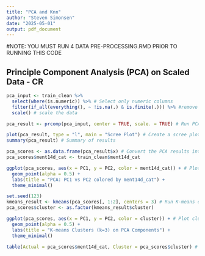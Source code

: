 ```yaml
---
title: "PCA and Knn"
author: "Steven Simonsen"
date: "2025-05-01"
output: pdf_document
---
```

#NOTE: YOU MUST RUN 4 DATA PRE-PROCESSING.RMD PRIOR TO RUNNING THIS CODE

## Principle Component Analysis (PCA) on Scaled Data - CR
```r
pca_input <- train_clean %>%
  select(where(is.numeric)) %>% # Select only numeric columns
  filter(if_all(everything(), ~ !is.na(.) & is.finite(.))) %>% #remove rows with NA/infinite values
  scale() # scale the data
```

```r
pca_result <- prcomp(pca_input, center = TRUE, scale. = TRUE) # Run PCA on the scaled input
```

```r
plot(pca_result, type = "l", main = "Scree Plot") # Create a scree plot
summary(pca_result) # Summary of results
```

```r
pca_scores <- as.data.frame(pca_result$x) # Convert the PCA results into a data frame
pca_scores$ment14d_cat <- train_clean$ment14d_cat
```

```r
ggplot(pca_scores, aes(x = PC1, y = PC2, color = ment14d_cat)) + # Plot the first two principal components
  geom_point(alpha = 0.5) +
  labs(title = "PCA: PC1 vs PC2 colored by ment14d_cat") +
  theme_minimal()
```

```r
set.seed(123)
kmeans_result <- kmeans(pca_scores[, 1:2], centers = 3) # Run K-means on the first two principal components using 3 clusters
pca_scores$cluster <- as.factor(kmeans_result$cluster)
```

```r
ggplot(pca_scores, aes(x = PC1, y = PC2, color = cluster)) + # Plot clusters found by K-means
  geom_point(alpha = 0.5) +
  labs(title = "K-means Clusters (k=3) on PCA Components") +
  theme_minimal()
```

```r
table(Actual = pca_scores$ment14d_cat, Cluster = pca_scores$cluster) # Compare the K-means to mental health categories
```
